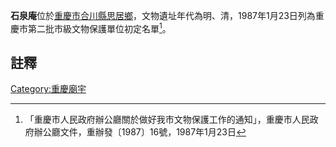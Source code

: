 {{msg:重慶市文物保護單位
|名稱 = 石泉庵
|編號 = 55
|圖片 = 
|級別 = 3
|分類 = 
|時代 = 明、清
|地点 = [[合川縣|合川縣]][[思居鄉|思居鄉]]
|坐標 = 
|登錄 = 1987年1月23日
}}
'''石泉庵'''位於[[重慶市|重慶市]][[合川縣|合川縣]][[思居鄉|思居鄉]]，文物遺址年代為明、清，1987年1月23日列為重慶市第二批市級文物保護單位初定名單<ref>「重慶市人民政府辦公廳關於做好我市文物保護工作的通知」，重慶市人民政府辦公廳文件，重辦發〔1987〕16號，1987年1月23日</ref>。
== 註釋 ==
{{reflist}}
{{文物保護單位小作品}}

[[Category:重慶廟宇|Category:重慶廟宇]]